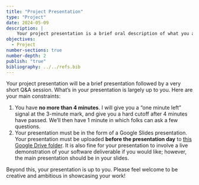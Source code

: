 ```yaml
---
title: "Project Presentation"
type: "Project"
date: 2024-05-09
description: |
    Your project presentation is a brief oral description of what you achieved in your project. 
objectives: 
  - Project
number-sections: true
number-depth: 2
publish: "true"
bibliography: ../../refs.bib
---
```


Your project presentation will be a brief presentation followed by a very short Q&A session. What's in your presentation is largely up to you. Here are your main constraints: 

1. You have **no more than 4 minutes**. I will give you a "one minute left" signal at the 3-minute mark, and give you a hard cutoff after 4 minutes have passed. We'll then have 1 minute in which folks can ask a few questions. 
2. Your presentation must be in the form of a Google Slides presentation. Your presentation must be uploaded **before the presentation day** to [this Google Drive folder](https://drive.google.com/drive/folders/14jS-pS7Z8_DTX7pqJX3GxG0XIzeX4iYk?usp=sharing). It is also fine for your presentation to involve a live demonstration of your software deliverable if you would like; however, the main presentation should be in your slides. 

Beyond this, your presentation is up to you. Please feel welcome to be creative and ambitious in showcasing your work! 